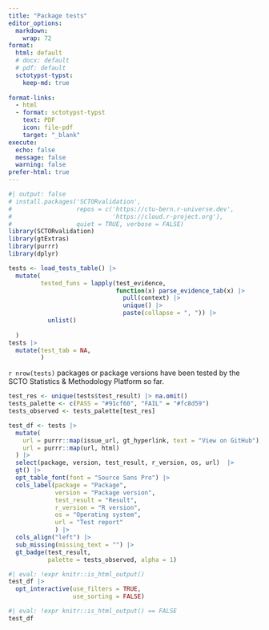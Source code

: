 ```yaml
---
title: "Package tests"
editor_options:
  markdown:
    wrap: 72
format: 
  html: default
  # docx: default
  # pdf: default
  sctotypst-typst:
    keep-md: true
    
format-links:
  - html
  - format: sctotypst-typst
    text: PDF
    icon: file-pdf
    target: "_blank"
execute:
  echo: false
  message: false
  warning: false
prefer-html: true
---
```


```r
#| output: false
# install.packages('SCTORvalidation', 
#                  repos = c('https://ctu-bern.r-universe.dev', 
#                            'https://cloud.r-project.org'), 
#                  quiet = TRUE, verbose = FALSE)
library(SCTORvalidation)
library(gtExtras)
library(purrr)
library(dplyr)

tests <- load_tests_table() |> 
  mutate(
         tested_funs = lapply(test_evidence, 
                              function(x) parse_evidence_tab(x) |> 
                                pull(context) |> 
                                unique() |> 
                                paste(collapse = ", ")) |> 
           unlist()
    
  )
tests |> 
  mutate(test_tab = NA,
         )

```

`r nrow(tests)` packages or package versions have been tested by the SCTO Statistics & Methodology Platform so far.

```r
test_res <- unique(tests$test_result) |> na.omit()
tests_palette <- c(PASS = "#91cf60", "FAIL" = "#fc8d59")
tests_observed <- tests_palette[test_res]

test_df <- tests |> 
  mutate(
    url = purrr::map(issue_url, gt_hyperlink, text = "View on GitHub"),
    url = purrr::map(url, html)
  ) |> 
  select(package, version, test_result, r_version, os, url)  |> 
  gt() |> 
  opt_table_font(font = "Source Sans Pro") |> 
  cols_label(package = "Package",
             version = "Package version",
             test_result = "Result",
             r_version = "R version",
             os = "Operating system",
             url = "Test report"
             ) |> 
  cols_align("left") |> 
  sub_missing(missing_text = "") |> 
  gt_badge(test_result, 
           palette = tests_observed, alpha = 1)
```


```r
#| eval: !expr knitr::is_html_output()
test_df |> 
  opt_interactive(use_filters = TRUE,
                  use_sorting = FALSE)
```

```r
#| eval: !expr knitr::is_html_output() == FALSE
test_df
```



